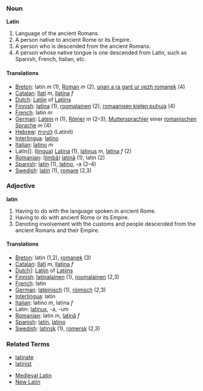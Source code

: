 === Noun ===
'''Latin'''

# Language of the ancient Romans.
# A person native to ancient Rome or its Empire.
# A person who is descended from the ancient Romans.
# A person whose native tongue is one descended from Latin, such as Spanish, French, Italian, etc.

====Translations====
*[[Breton]]: latin ''m'' (1), [[Roman]] ''m'' (2), [[unan a ra gant ur yezh romanek]] (4)
*[[Catalan]]: [[llatí]] ''m'', [[llatina]] ''f''
*[[Dutch]]: [[Latijn]] of [[Latijns]]
*[[Finnish]]: [[latina]] (1), [[roomalainen]] (2), [[romaanisen kielen puhuja]] (4)
*[[French]]: latin ''m''
*[[German]]: [[Latein]] ''n'' (1), [[Römer]] ''m'' (2–3), [[Muttersprachler]] einer [[romanische Sprache|romanischen Sprache]] ''m'' (4)
*[[Hebrew]]: [[לטינית]] (Latinit)
*[[Interlingua]]: [[latino]]
*[[Italian]]: [[latino]] ''m''
*Latin]]: ([[lingua]]) [[Latina]] (1), [[latinus]] ''m'', [[latina]] ''f'' (2)
*[[Romanian]]: ([[limbă]]) [[latină]] (1), latin (2)
*[[Spanish]]: [[latín]] (1), [[latino]], -a (2–4)
*[[Swedish]]: [[latin]] (1), [[romare]] (2,3)

=== Adjective ===
'''latin'''

# Having to do with the language spoken in ancient Rome.
# Having to do with ancient Rome or its Empire.
# Denoting involvement with the customs and people descended from the ancient Romans and their Empire.

====Translations====
*[[Breton]]: latin (1,2), [[romanek]] (3)
*[[Catalan]]: [[llatí]] ''m'', [[llatina]] ''f''
*[[Dutch]]]: [[Latijn]] of [[Latijns]]
*[[Finnish]]: [[latinalainen]] (1), [[roomalainen]] (2,3)
*[[French]]: latin
*[[German]]: [[lateinisch]] (1), [[römisch]] (2,3)
*[[Interlingua]]: latin
*[[Italian]]: latino ''m'', latina ''f''
*Latin: [[latinus]], -a, -um
*[[Romanian]]: latin ''m'', [[latină]] ''f''
*[[Spanish]]: [[latín]], [[latino]]
*[[Swedish]]: [[latinsk]] (1), [[romersk]] (2,3)

=== Related Terms ===
*[[latinate]]
*[[latinist]]

*[[Medieval Latin]]
*[[New Latin]]